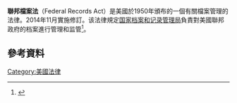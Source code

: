 '''聯邦檔案法'''（Federal Records Act）是美國於1950年頒布的一個有關檔案管理的法律。2014年11月實施修訂。该法律規定[[国家档案和记录管理局|国家档案和记录管理局]]負責對美國聯邦政府的档案進行管理和监管<ref>{{cite news |title=法律框架下的美国档案管理一瞥 |url=http://www.zgdazxw.com.cn/news/2017-10/18/content_207858.htm |publisher=中国档案报 |accessdate=2020-11-09 |archive-date=2020-08-06 |archive-url=https://web.archive.org/web/20200806133803/http://www.zgdazxw.com.cn/news/2017-10/18/content_207858.htm |dead-url=no }}</ref>。

== 參考資料 ==
{{Reflist|2}}

[[Category:美國法律|Category:美國法律]]